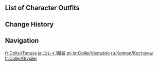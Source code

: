 {{CharacterTabs}}

==List of Character Outfits==
{{Outfits by Category Table|Collei Outfits|nocharacter=1}}

==Change History==
{{Change History|3.0}}

==Navigation==
{{Character Navbox|link type=outfits}}

[[fr:Collei/Tenues]]
[[ja:コレイ/服装]]
[[pt-br:Collei/Vestuário]]
[[ru:Коллеи/Костюмы]]
[[tr:Collei/Giysiler]]